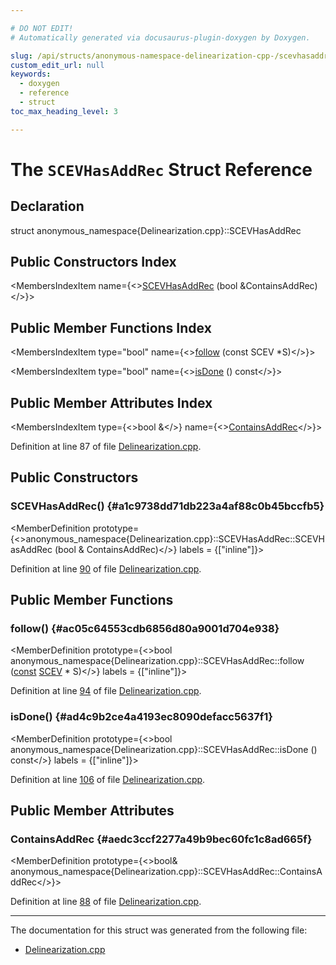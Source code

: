 ```yaml
---

# DO NOT EDIT!
# Automatically generated via docusaurus-plugin-doxygen by Doxygen.

slug: /api/structs/anonymous-namespace-delinearization-cpp-/scevhasaddrec
custom_edit_url: null
keywords:
  - doxygen
  - reference
  - struct
toc_max_heading_level: 3

---
```





# The `SCEVHasAddRec` Struct Reference

<DoxygenPage pluginConfig={pluginConfig}>



## Declaration

<CodeBlock>struct anonymous_namespace{Delinearization.cpp}::SCEVHasAddRec</CodeBlock>

## Public Constructors Index

<MembersIndex>

<MembersIndexItem
  name={<><a href="#a1c9738dd71db223a4af88c0b45bccfb5">SCEVHasAddRec</a> (bool &amp;ContainsAddRec)</>}>
</MembersIndexItem>

</MembersIndex>

## Public Member Functions Index

<MembersIndex>

<MembersIndexItem
  type="bool"
  name={<><a href="#ac05c64553cdb6856d80a9001d704e938">follow</a> (const SCEV &#42;S)</>}>
</MembersIndexItem>

<MembersIndexItem
  type="bool"
  name={<><a href="#ad4c9b2ce4a4193ec8090defacc5637f1">isDone</a> () const</>}>
</MembersIndexItem>

</MembersIndex>

## Public Member Attributes Index

<MembersIndex>

<MembersIndexItem
  type={<>bool &amp;</>}
  name={<><a href="#aedc3ccf2277a49b9bec60fc1c8ad665f">ContainsAddRec</a></>}>
</MembersIndexItem>

</MembersIndex>


Definition at line 87 of file <a href="/docs/api/files/lib/lib/analysis/delinearization-cpp">Delinearization.cpp</a>.

<SectionDefinition>

## Public Constructors

### SCEVHasAddRec() {#a1c9738dd71db223a4af88c0b45bccfb5}

<MemberDefinition
  prototype={<>anonymous&#95;namespace&#123;Delinearization.cpp&#125;::SCEVHasAddRec::SCEVHasAddRec (bool &amp; ContainsAddRec)</>}
  labels = {["inline"]}>

Definition at line <a href="/docs/api/files/lib/lib/analysis/delinearization-cpp/#l00090">90</a> of file <a href="/docs/api/files/lib/lib/analysis/delinearization-cpp">Delinearization.cpp</a>.
</MemberDefinition>

</SectionDefinition>

<SectionDefinition>

## Public Member Functions

### follow() {#ac05c64553cdb6856d80a9001d704e938}

<MemberDefinition
  prototype={<>bool anonymous&#95;namespace&#123;Delinearization.cpp&#125;::SCEVHasAddRec::follow (<a href="/docs/api/files/lib/lib/target/lib/target/aarch64/aarch64promoteconstant-cpp/#a90f8350fecae261c25be85d38b451bff">const</a> <a href="/docs/api/classes/llvm/scev">SCEV</a> &#42; S)</>}
  labels = {["inline"]}>

Definition at line <a href="/docs/api/files/lib/lib/analysis/delinearization-cpp/#l00094">94</a> of file <a href="/docs/api/files/lib/lib/analysis/delinearization-cpp">Delinearization.cpp</a>.
</MemberDefinition>

### isDone() {#ad4c9b2ce4a4193ec8090defacc5637f1}

<MemberDefinition
  prototype={<>bool anonymous&#95;namespace&#123;Delinearization.cpp&#125;::SCEVHasAddRec::isDone () const</>}
  labels = {["inline"]}>

Definition at line <a href="/docs/api/files/lib/lib/analysis/delinearization-cpp/#l00106">106</a> of file <a href="/docs/api/files/lib/lib/analysis/delinearization-cpp">Delinearization.cpp</a>.
</MemberDefinition>

</SectionDefinition>

<SectionDefinition>

## Public Member Attributes

### ContainsAddRec {#aedc3ccf2277a49b9bec60fc1c8ad665f}

<MemberDefinition
  prototype={<>bool&amp; anonymous&#95;namespace&#123;Delinearization.cpp&#125;::SCEVHasAddRec::ContainsAddRec</>}>

Definition at line <a href="/docs/api/files/lib/lib/analysis/delinearization-cpp/#l00088">88</a> of file <a href="/docs/api/files/lib/lib/analysis/delinearization-cpp">Delinearization.cpp</a>.
</MemberDefinition>

</SectionDefinition>

<hr/>

The documentation for this struct was generated from the following file:

<ul>
<li><a href="/docs/api/files/lib/lib/analysis/delinearization-cpp">Delinearization.cpp</a></li>
</ul>

</DoxygenPage>
